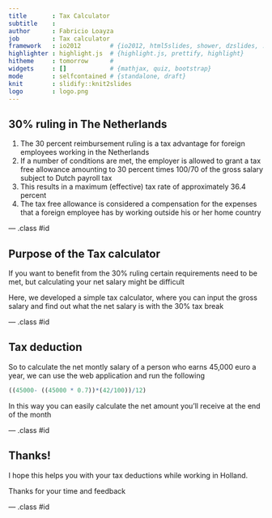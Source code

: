 ```yaml
---
title       : Tax Calculator
subtitle    : 
author      : Fabricio Loayza
job         : Tax calculator
framework   : io2012        # {io2012, html5slides, shower, dzslides, ...}
highlighter : highlight.js  # {highlight.js, prettify, highlight}
hitheme     : tomorrow      # 
widgets     : []            # {mathjax, quiz, bootstrap}
mode        : selfcontained # {standalone, draft}
knit        : slidify::knit2slides
logo        : logo.png
---
```


## 30% ruling in The Netherlands


1. The 30 percent reimbursement ruling is a tax advantage for foreign employees working in the Netherlands
2. If a number of conditions are met, the employer is allowed to grant a tax free allowance amounting to 30 percent times 100/70 of the gross salary subject to Dutch payroll tax
3. This results in a maximum (effective) tax rate of approximately 36.4 percent
4. The tax free allowance is considered a compensation for the expenses that a foreign employee has by working outside his or her home country

--- .class #id 

## Purpose of the Tax calculator


If you want to benefit from the 30% ruling certain requirements need to be met, but calculating your net salary might be difficult

 
Here, we developed a simple tax calculator, where you can input the gross salary and find out what the net salary is with the 30% tax break

--- .class #id 

## Tax deduction
 
So to calculate the net montly salary of a person who earns 45,000 euro a year, we can use the web application and run the following

```r
((45000- ((45000 * 0.7))*(42/100))/12)
```

In this way you can easily calculate the net amount you'll receive at the end of the month

--- .class #id 

## Thanks!
 
I hope this helps you with your tax deductions while working in Holland.

Thanks for your time and feedback

--- .class #id 